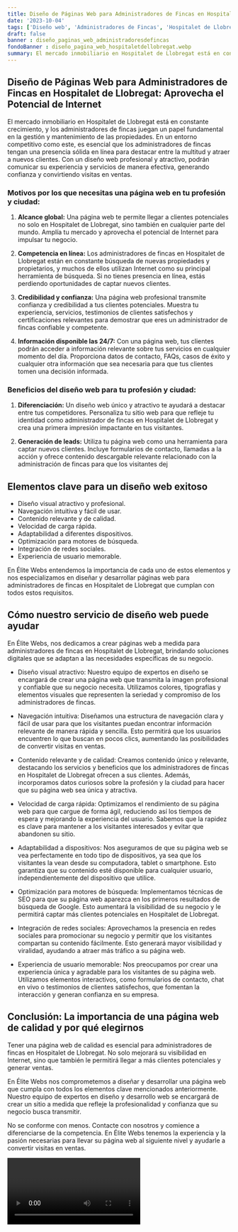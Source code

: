 ```yaml
---
title: Diseño de Páginas Web para Administradores de Fincas en Hospitalet de Llobregat
date: '2023-10-04'
tags: ['Diseño web', 'Administradores de Fincas', 'Hospitalet de Llobregat']
draft: false
banner : diseño_paginas_web_administradoresdefincas
fondoBanner : diseño_pagina_web_hospitaletdellobregat.webp
summary: El mercado inmobiliario en Hospitalet de Llobregat está en constante crecimiento, y los administradores de fincas juegan un papel fundamental en la gestión y mantenimiento de las propiedades. En un entorno competitivo como este, es esencial que los administradores de fincas tengan una presencia sólida en línea para destacar entre la multitud y atraer a nuevos clientes. Con un diseño web profesional y atractivo, podrán comunicar su experiencia y servicios de manera efectiva, generando confianza y convirtiendo visitas en ventas. 
---
```


## Diseño de Páginas Web para Administradores de Fincas en Hospitalet de Llobregat: Aprovecha el Potencial de Internet

El mercado inmobiliario en Hospitalet de Llobregat está en constante crecimiento, y los administradores de fincas juegan un papel fundamental en la gestión y mantenimiento de las propiedades. En un entorno competitivo como este, es esencial que los administradores de fincas tengan una presencia sólida en línea para destacar entre la multitud y atraer a nuevos clientes. Con un diseño web profesional y atractivo, podrán comunicar su experiencia y servicios de manera efectiva, generando confianza y convirtiendo visitas en ventas. 

### Motivos por los que necesitas una página web en tu profesión y ciudad:

1. **Alcance global:** Una página web te permite llegar a clientes potenciales no solo en Hospitalet de Llobregat, sino también en cualquier parte del mundo. Amplía tu mercado y aprovecha el potencial de Internet para impulsar tu negocio.

2. **Competencia en línea:** Los administradores de fincas en Hospitalet de Llobregat están en constante búsqueda de nuevas propiedades y propietarios, y muchos de ellos utilizan Internet como su principal herramienta de búsqueda. Si no tienes presencia en línea, estás perdiendo oportunidades de captar nuevos clientes.

3. **Credibilidad y confianza:** Una página web profesional transmite confianza y credibilidad a tus clientes potenciales. Muestra tu experiencia, servicios, testimonios de clientes satisfechos y certificaciones relevantes para demostrar que eres un administrador de fincas confiable y competente.

4. **Información disponible las 24/7:** Con una página web, tus clientes podrán acceder a información relevante sobre tus servicios en cualquier momento del día. Proporciona datos de contacto, FAQs, casos de éxito y cualquier otra información que sea necesaria para que tus clientes tomen una decisión informada.

### Beneficios del diseño web para tu profesión y ciudad:

1. **Diferenciación:** Un diseño web único y atractivo te ayudará a destacar entre tus competidores. Personaliza tu sitio web para que refleje tu identidad como administrador de fincas en Hospitalet de Llobregat y crea una primera impresión impactante en tus visitantes.

2. **Generación de leads:** Utiliza tu página web como una herramienta para captar nuevos clientes. Incluye formularios de contacto, llamadas a la acción y ofrece contenido descargable relevante relacionado con la administración de fincas para que los visitantes dej

<GifSeo />

<Cta />

## Elementos clave para un diseño web exitoso

- Diseño visual atractivo y profesional.
- Navegación intuitiva y fácil de usar.
- Contenido relevante y de calidad.
- Velocidad de carga rápida.
- Adaptabilidad a diferentes dispositivos.
- Optimización para motores de búsqueda.
- Integración de redes sociales.
- Experiencia de usuario memorable.

En Élite Webs entendemos la importancia de cada uno de estos elementos y nos especializamos en diseñar y desarrollar páginas web para administradores de fincas en Hospitalet de Llobregat que cumplan con todos estos requisitos.

## Cómo nuestro servicio de diseño web puede ayudar

En Élite Webs, nos dedicamos a crear páginas web a medida para administradores de fincas en Hospitalet de Llobregat, brindando soluciones digitales que se adaptan a las necesidades específicas de su negocio.

- Diseño visual atractivo: Nuestro equipo de expertos en diseño se encargará de crear una página web que transmita la imagen profesional y confiable que su negocio necesita. Utilizamos colores, tipografías y elementos visuales que representen la seriedad y compromiso de los administradores de fincas.

- Navegación intuitiva: Diseñamos una estructura de navegación clara y fácil de usar para que los visitantes puedan encontrar información relevante de manera rápida y sencilla. Esto permitirá que los usuarios encuentren lo que buscan en pocos clics, aumentando las posibilidades de convertir visitas en ventas.

- Contenido relevante y de calidad: Creamos contenido único y relevante, destacando los servicios y beneficios que los administradores de fincas en Hospitalet de Llobregat ofrecen a sus clientes. Además, incorporamos datos curiosos sobre la profesión y la ciudad para hacer que su página web sea única y atractiva.

- Velocidad de carga rápida: Optimizamos el rendimiento de su página web para que cargue de forma ágil, reduciendo así los tiempos de espera y mejorando la experiencia del usuario. Sabemos que la rapidez es clave para mantener a los visitantes interesados y evitar que abandonen su sitio.

- Adaptabilidad a dispositivos: Nos aseguramos de que su página web se vea perfectamente en todo tipo de dispositivos, ya sea que los visitantes la vean desde su computadora, tablet o smartphone. Esto garantiza que su contenido esté disponible para cualquier usuario, independientemente del dispositivo que utilice.

- Optimización para motores de búsqueda: Implementamos técnicas de SEO para que su página web aparezca en los primeros resultados de búsqueda de Google. Esto aumentará la visibilidad de su negocio y le permitirá captar más clientes potenciales en Hospitalet de Llobregat.

- Integración de redes sociales: Aprovechamos la presencia en redes sociales para promocionar su negocio y permitir que los visitantes compartan su contenido fácilmente. Esto generará mayor visibilidad y viralidad, ayudando a atraer más tráfico a su página web.

- Experiencia de usuario memorable: Nos preocupamos por crear una experiencia única y agradable para los visitantes de su página web. Utilizamos elementos interactivos, como formularios de contacto, chat en vivo o testimonios de clientes satisfechos, que fomentan la interacción y generan confianza en su empresa.

## Conclusión: La importancia de una página web de calidad y por qué elegirnos

Tener una página web de calidad es esencial para administradores de fincas en Hospitalet de Llobregat. No solo mejorará su visibilidad en Internet, sino que también le permitirá llegar a más clientes potenciales y generar ventas.

En Élite Webs nos comprometemos a diseñar y desarrollar una página web que cumpla con todos los elementos clave mencionados anteriormente. Nuestro equipo de expertos en diseño y desarrollo web se encargará de crear un sitio a medida que refleje la profesionalidad y confianza que su negocio busca transmitir.

No se conforme con menos. Contacte con nosotros y comience a diferenciarse de la competencia. En Élite Webs tenemos la experiencia y la pasión necesarias para llevar su página web al siguiente nivel y ayudarle a convertir visitas en ventas.

<Video />

<CtaBot job='Administradores de Fincas' city='Hospitalet de Llobregat'/>

<Gmaps query='Hospitalet de Llobregat+españa+maps' />